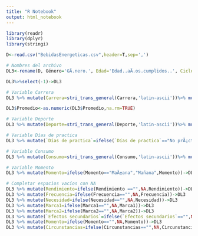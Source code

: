 ```yaml
---
title: "R Notebook"
output: html_notebook
---
```


```r
library(readr)
library(dplyr)
library(stringi)

D<-read.csv("BebidasEnergeticas.csv",header=T,sep=',')

# Nombres del archivo
DL3<-rename(D, Género='GÃ.nero.', Edad='Edad..aÃ.os.cumplidos..', Ciclo='Ciclo.universitario.', Carrera='Carrera.universitaria.', Promedio='Promedio.ponderado.del.anterior.ciclo..dos.decimales...Ejemplo..14.38', 'Horas de estudio'='Â.CuÃ.ntas.horas.estudias.al.dÃ.a...Sin.contar.las.horas.de.clase.', 'Horas de sueño'='Â.CuÃ.ntas.horas.de.sueÃ.o.tienes.por.la.noche.en.promedio.', Deporte='Â.Practicas.algÃºn.deporte.', 'Días de practica'='Â.CuÃ.ntos.dÃ.as.a.la.semana.prÃ.cticas.deporte.', Consumo='Â.Consumes.bebidas.energÃ.ticas.', Rendimiento='Responde.las.siguiente.preguntas...Â.Consideras.quÃ..el.consumo.de.bebidas.energizantes.mejora.tu.rendimiento.acadÃ.mico..', Frecuencia='Responde.las.siguiente.preguntas...Â.Con.quÃ..frecuencia.tomas.este.tipo.de.bebidas..', Necesidad='Responde.las.siguiente.preguntas...Â.QuÃ..tan.necesarias.consideras.que.son.las.bebidas.energÃ.ticas.durante.el.periodo.universitario..', Marca1='Â.QuÃ..marca.de.bebidas.energÃ.ticas.consumes.', Marca2='Â.CuÃ.l.es.tu.segunda.marca.favorita.de.bebidas.energÃ.ticas.', 'Efectos secundarios'='Â.Has.tenido.algÃºn.efecto.secundario.luego.de.consumir.las.bebidas.energÃ.ticas.', Momento='Â.En.quÃ..momento.consumes.mÃ.s.las.bebidas.energÃ.ticas.', Circunstancias='Â.Bajo.quÃ..circunstancias.consumes.bebidas.energÃ.ticas.')

DL3%>%select(-1)->DL3

# Variable Carrera
DL3 %>% mutate(Carrera=stri_trans_general(Carrera,'latin-ascii'))%>% mutate(Carrera=ifelse(Carrera=="IngenierA-a MecatrA³nica", "Ingeniería Mecatrónica",ifelse(Carrera=="IngenierA-a Ambiental", "Ingeniería Ambiental",ifelse(Carrera=="IngenierA-a Industrial", "Ingeniería Industrial", ifelse(Carrera=="IngenierA-a MecA!nica", "Ingeniería Mecánica",ifelse(Carrera=="IngenierA-a QuA-mica", "Ingeniería Química",ifelse(Carrera=="IngenierA-a Civil", "Ingeniería Civil",ifelse(Carrera=="AdministraciA³n y Negocios digitales","Administración y Negocios Digitales",ifelse(Carrera=="BioingenierA-a","Bioingeniería",ifelse(Carrera=="Ciencia de la computaciA³n","Ciencia de la Computación",ifelse(Carrera=="IngenierA-a de la EnergA-a","Ingeniería de la Energía",ifelse(Carrera=="IngenierA-a ElectrA³nica","Ingeniería Electrónica",Carrera))))))))))))->DL3

DL3$Promedio<-as.numeric(DL3$Promedio,na.rm=TRUE)

# Variable Deporte
DL3 %>% mutate(Deporte=stri_trans_general(Deporte,'latin-ascii'))%>% mutate(Deporte=ifelse(Deporte=="SA-","Sí",Deporte))->DL3

# Variable Días de practica
DL3 %>% mutate(`Días de practica`=ifelse(`Días de practica`=="No prÃ¡ctico",0,`Días de practica`))->DL3

# Variable Consumo
DL3 %>% mutate(Consumo=stri_trans_general(Consumo,'latin-ascii'))%>% mutate(Consumo=ifelse(Consumo=="SA-","Sí",Consumo))->DL3

# Variable Momento
DL3 %>% mutate(Momento=ifelse(Momento=="MaÃ±ana","Mañana",Momento))->DL3

# Completar espacios vacíos con NA
DL3 %>% mutate(Rendimiento=ifelse(Rendimiento =="",NA,Rendimiento))->DL3
DL3 %>% mutate(Frecuencia=ifelse(Frecuencia=="",NA,Frecuencia))->DL3
DL3 %>% mutate(Necesidad=ifelse(Necesidad=="",NA,Necesidad))->DL3
DL3 %>% mutate(Marca1=ifelse(Marca1=="",NA,Marca1))->DL3
DL3 %>% mutate(Marca2=ifelse(Marca2=="",NA,Marca2))->DL3
DL3 %>% mutate(`Efectos secundarios`=ifelse(`Efectos secundarios`=="",NA,`Efectos secundarios`))->DL3
DL3 %>% mutate(Momento=ifelse(Momento=="",NA,Momento))->DL3
DL3 %>% mutate(Circunstancias=ifelse(Circunstancias=="",NA,Circunstancias))->DL3
```

